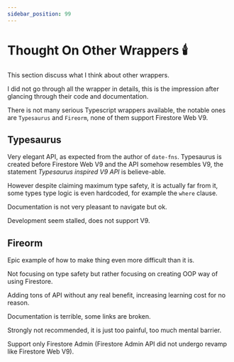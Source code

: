 ```yaml
---
sidebar_position: 99
---
```


# Thought On Other Wrappers 🕯️

This section discuss what I think about other wrappers.

I did not go through all the wrapper in details, this is the impression after glancing through their code and documentation.

There is not many serious Typescript wrappers available, the notable ones are `Typesaurus` and `Fireorm`, none of them support Firestore Web V9.

## Typesaurus

Very elegant API, as expected from the author of `date-fns`. Typesaurus is created before Firestore Web V9 and the API somehow resembles V9, the statement _Typesaurus inspired V9 API_ is believe-able.

However despite claiming maximum type safety, it is actually far from it, some types type logic is even hardcoded, for example the `where` clause.

Documentation is not very pleasant to navigate but ok.

Development seem stalled, does not support V9.

## Fireorm

Epic example of how to make thing even more difficult than it is.

Not focusing on type safety but rather focusing on creating OOP way of using Firestore.

Adding tons of API without any real benefit, increasing learning cost for no reason.

Documentation is terrible, some links are broken.

Strongly not recommended, it is just too painful, too much mental barrier.

Support only Firestore Admin (Firestore Admin API did not undergo revamp like Firestore Web V9).
